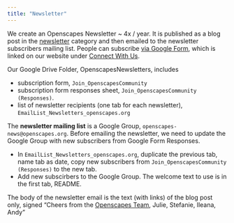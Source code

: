 ```yaml
---
title: "Newsletter"
---
```


We create an Openscapes Newsletter \~ 4x / year. It is published as a blog post in the [newsletter](https://openscapes.org/blog#category=newsletter) category and then emailed to the newsletter subscribers mailing list. People can subscribe [via Google Form](https://docs.google.com/forms/d/e/1FAIpQLSd25jpfiAn1gYNwUPcfMVudsL625_pYbKsqxXpRazHCL6QA7g/viewform?usp=sf_link), which is linked on our website under [Connect With Us](https://openscapes.org/connect).

Our Google Drive Folder, OpenscapesNewsletters, includes

-   subscription form, `Join_OpenscapesCommunity`
-   subscription form responses sheet, `Join_OpenscapesCommunity (Responses)`.
-   list of newsletter recipients (one tab for each newsletter), `EmailList_Newsletters_openscapes.org`

The **newsletter mailing list** is a Google Group, `openscapes-news@openscapes.org`. Before emailing the newsletter, we need to update the Google Group with new subscribers from Google Form Responses.

-   In `EmailList_Newsletters_openscapes.org`, duplicate the previous tab, name tab as date, copy new subscribers from `Join_OpenscapesCommunity (Responses)` to the new tab.
-   Add new subscirbers to the Google Group. The welcome text to use is in the first tab, README.

The body of the newsletter email is the text (with links) of the blog post only, signed "Cheers from the [Openscapes Team](https://openscapes.org/team), Julie, Stefanie, Ileana, Andy"
